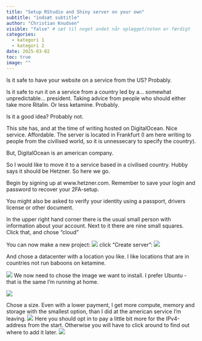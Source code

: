 ```yaml
---
title: "Setup RStudio and Shiny server on your own"
subtitle: "indsæt subtitle"
author: "Christian Knudsen"
visible: "false" # sæt til noget andet når oplægget/noten er færdigt
categories:
  - kategori 1
  - kategori 2
date: 2025-03-02
toc: true
image: ""
---
```


Is it safe to have your website on a service from the US?
Probably. 

Is it safe to run it on a service from a country
led by a... somewhat unpredictable... president. Taking advice
from people who should either take more Ritalin. Or less
ketamine. Probably. 

Is it a good idea? Probably not.

This site has, and at the time of writing hosted on DigitalOcean.
Nice service. Affordable. The server is located in Frankfurt 
(I am here writing to people from the civilised world, so
it is unnessecary to specify the country).

But, DigitalOcean is an american company.

So I would like to move it to a service based in a civilised
country. Hubby says it should be Hetzner. So here we go.

Begin by signing up at www.hetzner.com. Remember to save your 
login and password to recover your 2FA-setup. 

You might also be asked to verify your identity using a passport,
drivers license or other document. 

In the upper right hand corner there is the usual small
person with information about your account. Next to it 
there are nine small squares. Click that, and chose 
"cloud"

You can now make a new project:
![](hetzner1.png)
click "Create server":
![](hetzner2.png)

And chose a datacenter with a location you like. I like locations
that are in countries not run baboons on ketamine.

![](hetzner3.png)
We now need to chose the image we want to install. I prefer
Ubuntu - that is the same I'm running at home.

![](hetzner4.png)





Chose a size. Even with a lower payment, 
I get more compute, memory and storage with
the smallest option, than I did at the american
service I'm leaving.
![](hetzner6.png)
Here you should opt in to pay a little bit more for the IPv4-address from the start. Otherwise 
you will have to click around to find out 
where to add it later.
![](hetzner7.png)
